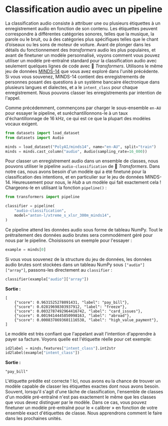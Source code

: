 # Classification audio avec un pipeline

La classification audio consiste à attribuer une ou plusieurs étiquettes à un enregistrement audio en fonction de son contenu. 
Les étiquettes peuvent correspondre à différentes catégories sonores, telles que la musique, la parole ou le bruit, ou à des catégories plus spécifiques telles que le chant d’oiseaux ou les sons de moteur de voiture.
Avant de plonger dans les détails du fonctionnement des *transformers* audio les plus populaires, et avant de finetuner un modèle personnalisé, voyons comment vous pouvez utiliser un modèle pré-entraîné standard pour la classification audio avec seulement quelques lignes de code avec 🤗 *Transformers*.
Utilisons le même jeu de données [MINDS-14](https://huggingface.co/datasets/PolyAI/minds14) que vous avez exploré dans l'unité précédente. 
Si vous vous souvenez, MINDS-14 contient des enregistrements de personnes posant des questions à un système bancaire électronique dans plusieurs langues et dialectes, et a le `intent_class` pour chaque enregistrement. Nous pouvons classer les enregistrements par intention de l'appel.

Comme précédemment, commençons par charger le sous-ensemble `en-AU` pour essayer le pipeline, et suréchantillonnons-le à un taux d'échantillonnage de 16 kHz, ce qui est ce que la plupart des modèles vocaux exigent.
```py
from datasets import load_dataset
from datasets import Audio

minds = load_dataset("PolyAI/minds14", name="en-AU", split="train")
minds = minds.cast_column("audio", Audio(sampling_rate=16_000))
```
Pour classer un enregistrement audio dans un ensemble de classes, nous pouvons utiliser le pipeline `audio-classification` de 🤗 *Transformers*.
Dans notre cas, nous avons besoin d'un modèle qui a été finetuné pour la classification des intentions, et en particulier sur le jeu de données MINDS-14. Heureusement pour nous, le *Hub* a un modèle qui fait exactement cela ! Chargeons-le en utilisant la fonction `pipeline()` :
```py
from transformers import pipeline

classifier = pipeline(
    "audio-classification",
    model="anton-l/xtreme_s_xlsr_300m_minds14",
)
```
Ce pipeline attend les données audio sous forme de tableau NumPy. Tout le prétraitement des données audio brutes sera commodément géré pour nous par le pipeline. Choisissons un exemple pour l'essayer :
```py
example = minds[0]
```
Si vous vous souvenez de la structure du jeu de données, les données audio brutes sont stockées dans un tableau NumPy sous `["audio"]["array"]`, passons-les directement au `classifier` :
```py
classifier(example["audio"]["array"])
```
**Sortie :**
```out
[
    {"score": 0.9631525278091431, "label": "pay_bill"},
    {"score": 0.02819698303937912, "label": "freeze"},
    {"score": 0.0032787492964416742, "label": "card_issues"},
    {"score": 0.0019414445850998163, "label": "abroad"},
    {"score": 0.0008378693601116538, "label": "high_value_payment"},
]
```
Le modèle est très confiant que l'appelant avait l'intention d'apprendre à payer sa facture. Voyons quelle est l'étiquette réelle pour cet exemple:

```py
id2label = minds.features["intent_class"].int2str
id2label(example["intent_class"])
```
**Sortie :**
```out
"pay_bill"
```
L'étiquette prédite est correcte ! Ici, nous avons eu la chance de trouver un modèle capable de classer les étiquettes exactes dont nous avons besoin.
Souvent, lorsqu'il s'agit d'une tâche de classification, l'ensemble de classes d'un modèle pré-entraîné n'est pas exactement le même que les classes que vous devez distinguer par le modèle. 
Dans ce cas, vous pouvez finetuner un modèle pré-entraîné pour le « calibrer » en fonction de votre ensemble exact d'étiquettes de classe. Nous apprendrons comment le faire dans les prochaines unités. 
